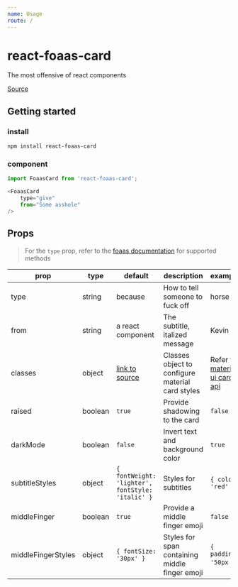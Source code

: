 ```yaml
---
name: Usage
route: /
---
```


# react-foaas-card

The most offensive of react components

[Source](https://github.com/circa10a/react-foaas-card)

## Getting started

### install

```shell
npm install react-foaas-card
```

### component

```javascript
import FoaasCard from 'react-foaas-card';

<FoaasCard
    type="give"
    from="Some asshole"
/>
```

## Props

> For the `type` prop, refer to the [foaas documentation](https://foaas.com/) for supported methods

| prop | type | default | description | example |
|---|---|---|---|--|
| type | string | because | How to tell someone to fuck off| horse |
| from | string  | a react component | The subtitle, italized message | Kevin |
| classes | object | [link to source](https://github.com/circa10a/react-foaas-card/blob/master/src/index.js#L27-L39) | Classes object to configure material card styles | Refer to [material ui card api](https://material-ui.com/api/card/) |
| raised | boolean | `true` | Provide shadowing to the card | `false` |
| darkMode | boolean | `false` | Invert text and background color | `true` |
| subtitleStyles | object | `{ fontWeight: 'lighter', fontStyle: 'italic' }` | Styles for subtitles | `{ color: 'red' }` |
| middleFinger | boolean | `true` | Provide a middle finger emoji | `false` |
| middleFingerStyles | object | `{ fontSize: '30px' }` | Styles for span containing middle finger emoji | `{ padding: '50px` } |
